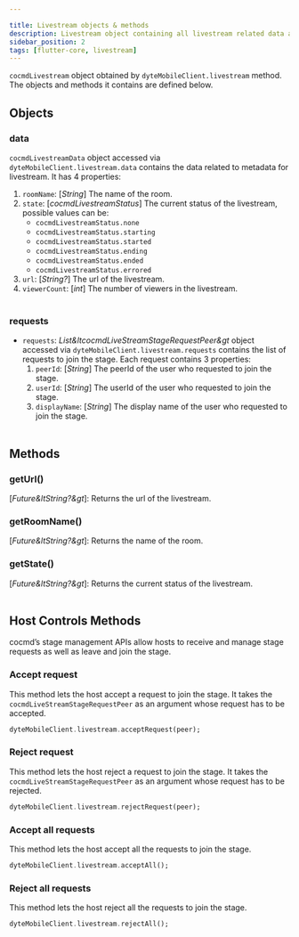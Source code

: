 ```yaml
---

title: Livestream objects & methods
description: Livestream object containing all livestream related data and methods.
sidebar_position: 2
tags: [flutter-core, livestream]
---
```


`cocmdLivestream` object obtained by `dyteMobileClient.livestream` method. The objects and methods it contains are defined below.

## Objects

### data

`cocmdLivestreamData` object accessed via `dyteMobileClient.livestream.data` contains the data related to metadata for livestream. It has 4 properties:<br />

1.  `roomName`: [*String*] The name of the room.<br />
2.  `state`: [*cocmdLivestreamStatus*] The current status of the livestream, possible values can be: <br/>
    - `cocmdLivestreamStatus.none`
    - `cocmdLivestreamStatus.starting`
    - `cocmdLivestreamStatus.started`
    - `cocmdLivestreamStatus.ending`
    - `cocmdLivestreamStatus.ended`
    - `cocmdLivestreamStatus.errored`
3.  `url`: [*String?*] The url of the livestream.
4.  `viewerCount`: [*int*] The number of viewers in the livestream.<br/><br />

### requests

- `requests`: _List&ltcocmdLiveStreamStageRequestPeer&gt_ object accessed via `dyteMobileClient.livestream.requests` contains the list of requests to join the stage. Each request contains 3 properties:<br />
  1. `peerId`: [*String*] The peerId of the user who requested to join the stage.
  2. `userId`: [*String*] The userId of the user who requested to join the stage.
  3. `displayName`: [*String*] The display name of the user who requested to join the stage.<br/><br />

## Methods

### getUrl()

[_Future&ltString?&gt_]: Returns the url of the livestream.

### getRoomName()

[_Future&ltString?&gt_]: Returns the name of the room.

### getState()

[_Future&ltString?&gt_]: Returns the current status of the livestream.<br /><br />

## **Host Controls Methods**

cocmd’s stage management APIs allow hosts to receive and manage stage requests as well as leave and join the stage.

### Accept request

This method lets the host accept a request to join the stage. It takes the `cocmdLiveStreamStageRequestPeer` as an argument whose request has to be accepted.


```dart
dyteMobileClient.livestream.acceptRequest(peer);
```

### Reject request

This method lets the host reject a request to join the stage. It takes the `cocmdLiveStreamStageRequestPeer` as an argument whose request has to be rejected.

```dart
dyteMobileClient.livestream.rejectRequest(peer);
```

### Accept all requests

This method lets the host accept all the requests to join the stage.

```dart
dyteMobileClient.livestream.acceptAll();
```

### Reject all requests

This method lets the host reject all the requests to join the stage.

```dart
dyteMobileClient.livestream.rejectAll();
```
